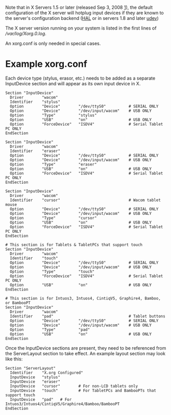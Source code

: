 Note that in X Servers 1.5 or later (released Sep 3, 2008 [http://lists.x.org/archives/xorg/2008-September/038187.html]), the default
configuration of the X server will hotplug input devices if they are known to
the server's configuration backend ([http://hal.freedesktop.org HAL] or in
servers 1.8 and later [http://www.kernel.org/pub/linux/utils/kernel/hotplug/udev.html udev])

The X server version running on your system is listed in the first lines of ''/var/log/Xorg.0.log''.

An xorg.conf is only needed in special cases.


= Example xorg.conf =
Each device type (stylus, erasor, etc.) needs to be added as a separate InputDevice section and will appear as its own input device in X.

<pre>
Section "InputDevice"
  Driver        "wacom"
  Identifier    "stylus"
  Option        "Device"        "/dev/ttyS0"          # SERIAL ONLY
  Option        "Device"        "/dev/input/wacom"    # USB ONLY
  Option        "Type"          "stylus"
  Option        "USB"           "on"                  # USB ONLY
  Option        "ForceDevice"   "ISDV4"               # Serial Tablet PC ONLY
EndSection

Section "InputDevice"
  Driver        "wacom"
  Identifier    "eraser"
  Option        "Device"        "/dev/ttyS0"          # SERIAL ONLY
  Option        "Device"        "/dev/input/wacom"    # USB ONLY
  Option        "Type"          "eraser"
  Option        "USB"           "on"                  # USB ONLY
  Option        "ForceDevice"   "ISDV4"               # Serial Tablet PC ONLY
EndSection

Section "InputDevice"
  Driver        "wacom"
  Identifier    "cursor"                              # Wacom tablet mouse
  Option        "Device"        "/dev/ttyS0"          # SERIAL ONLY
  Option        "Device"        "/dev/input/wacom"    # USB ONLY
  Option        "Type"          "cursor"
  Option        "USB"           "on"                  # USB ONLY
  Option        "ForceDevice"   "ISDV4"               # Serial Tablet PC ONLY
EndSection

# This section is for Tablets & TabletPCs that support touch
Section "InputDevice"
  Driver        "wacom"
  Identifier    "touch"
  Option        "Device"        "/dev/ttyS0"          # SERIAL ONLY
  Option        "Device"        "/dev/input/wacom"    # USB ONLY
  Option        "Type"          "touch"
  Option        "ForceDevice"   "ISDV4"               # Serial Tablet PC ONLY
  Option        "USB"           "on"                  # USB ONLY
EndSection

# This section is for Intuos3, Intuos4, CintiqV5, Graphire4, Bamboo, or BambooPT
Section "InputDevice"
  Driver        "wacom"
  Identifier    "pad"                                 # Tablet buttons
  Option        "Device"        "/dev/ttyS0"          # SERIAL ONLY
  Option        "Device"        "/dev/input/wacom"    # USB ONLY
  Option        "Type"          "pad"
  Option        "USB"           "on"                  # USB ONLY
EndSection
</pre>

Once the InputDevice sections are present, they need to be referenced from the ServerLayout section to take effect. An example layout section may look like this:
<pre>
Section "ServerLayout"
  Identifier    "X.org Configured"
  InputDevice   "stylus"
  InputDevice   "eraser"
  InputDevice   "cursor"        # For non-LCD tablets only
  InputDevice   "touch"         # For TabletPCs and BambooPTs that support touch
  InputDevice   "pad"   # For Intuos3/Intuos4/CintiqV5/Graphire4/Bamboo/BambooPT
EndSection
</pre>